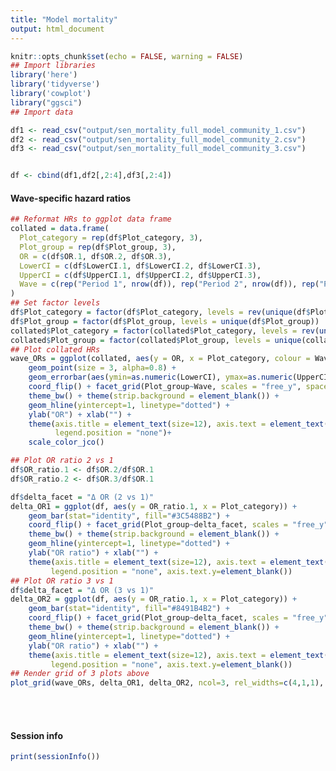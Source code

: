 ```yaml
---
title: "Model mortality"
output: html_document
---
```


```r
knitr::opts_chunk$set(echo = FALSE, warning = FALSE)
## Import libraries
library('here')
library('tidyverse')
library('cowplot')
library("ggsci")
## Import data

df1 <- read_csv("output/sen_mortality_full_model_community_1.csv")
df2 <- read_csv("output/sen_mortality_full_model_community_2.csv")
df3 <- read_csv("output/sen_mortality_full_model_community_3.csv")


df <- cbind(df1,df2[,2:4],df3[,2:4])
```

#### Wave-specific hazard ratios
```r
## Reformat HRs to ggplot data frame
collated = data.frame(
  Plot_category = rep(df$Plot_category, 3),
  Plot_group = rep(df$Plot_group, 3),
  OR = c(df$OR.1, df$OR.2, df$OR.3),
  LowerCI = c(df$LowerCI.1, df$LowerCI.2, df$LowerCI.3),
  UpperCI = c(df$UpperCI.1, df$UpperCI.2, df$UpperCI.3),
  Wave = c(rep("Period 1", nrow(df)), rep("Period 2", nrow(df)), rep("Period 3", nrow(df)))
)
## Set factor levels
df$Plot_category = factor(df$Plot_category, levels = rev(unique(df$Plot_category)))
df$Plot_group = factor(df$Plot_group, levels = unique(df$Plot_group))
collated$Plot_category = factor(collated$Plot_category, levels = rev(unique(collated$Plot_category)))
collated$Plot_group = factor(collated$Plot_group, levels = unique(collated$Plot_group))
## Plot collated HRs
wave_ORs = ggplot(collated, aes(y = OR, x = Plot_category, colour = Wave)) + 
    geom_point(size = 3, alpha=0.8) +
    geom_errorbar(aes(ymin=as.numeric(LowerCI), ymax=as.numeric(UpperCI), colour = Wave), width=0) + 
    coord_flip() + facet_grid(Plot_group~Wave, scales = "free_y", space = "free_y") + 
    theme_bw() + theme(strip.background = element_blank()) + 
    geom_hline(yintercept=1, linetype="dotted") + 
    ylab("OR") + xlab("") +
    theme(axis.title = element_text(size=12), axis.text = element_text(size=12), strip.text.x = element_text(size=12), strip.text.y = element_blank(), 
          legend.position = "none")+
    scale_color_jco()

## Plot OR ratio 2 vs 1
df$OR_ratio.1 <- df$OR.2/df$OR.1
df$OR_ratio.2 <- df$OR.3/df$OR.1

df$delta_facet = "Δ OR (2 vs 1)"
delta_OR1 = ggplot(df, aes(y = OR_ratio.1, x = Plot_category)) + 
    geom_bar(stat="identity", fill="#3C5488B2") +
    coord_flip() + facet_grid(Plot_group~delta_facet, scales = "free_y", space = "free_y") + 
    theme_bw() + theme(strip.background = element_blank()) + 
    geom_hline(yintercept=1, linetype="dotted") + 
    ylab("OR ratio") + xlab("") +
    theme(axis.title = element_text(size=12), axis.text = element_text(size=12), strip.text.x = element_text(size=12), strip.text.y = element_blank(), 
         legend.position = "none", axis.text.y=element_blank())
## Plot OR ratio 3 vs 1
df$delta_facet = "Δ OR (3 vs 1)"
delta_OR2 = ggplot(df, aes(y = OR_ratio.1, x = Plot_category)) + 
    geom_bar(stat="identity", fill="#8491B4B2") +
    coord_flip() + facet_grid(Plot_group~delta_facet, scales = "free_y", space = "free_y") + 
    theme_bw() + theme(strip.background = element_blank()) + 
    geom_hline(yintercept=1, linetype="dotted") + 
    ylab("OR ratio") + xlab("") +
    theme(axis.title = element_text(size=12), axis.text = element_text(size=12), strip.text.x = element_text(size=12), strip.text.y = element_blank(), 
         legend.position = "none", axis.text.y=element_blank())
## Render grid of 3 plots above
plot_grid(wave_ORs, delta_OR1, delta_OR2, ncol=3, rel_widths=c(4,1,1), align="h", axis="tb")
```
<br/><br/>


#### Session info
```r
print(sessionInfo())
```

